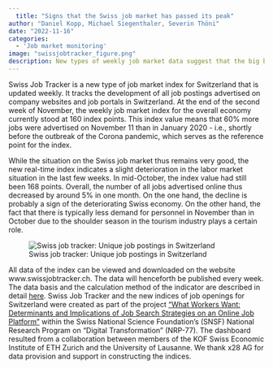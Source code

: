 ```yaml
---
  title: "Signs that the Swiss job market has passed its peak"
author: "Daniel Kopp, Michael Siegenthaler, Severin Thöni"
date: "2022-11-16"
categories:
  - 'Job market monitoring'
image: "swissjobtracker_figure.png"
description: New types of weekly job market data suggest that the big boom that has characterized the job market so far in 2022 may be fading. The new job indices, which will be updated every Friday from now on, show that the number of all jobs advertised online in Switzerland in mid-November was around 5% lower than in mid-October.
---
```


Swiss Job Tracker is a new type of job market index for Switzerland that is updated weekly. It tracks the development of all job postings advertised on company websites and job portals in Switzerland. At the end of the second week of November, the weekly job market index for the overall economy currently stood at 160 index points. This index value means that 60% more jobs were advertised on November 11 than in January 2020 - i.e., shortly before the outbreak of the Corona pandemic, which serves as the reference point for the index.

While the situation on the Swiss job market thus remains very good, the new real-time index indicates a slight deterioration in the labor market situation in the last few weeks. In mid-October, the index value had still been 168 points. Overall, the number of all jobs advertised online thus decreased by around 5% in one month. On the one hand, the decline is probably a sign of the deteriorating Swiss economy. On the other hand, the fact that there is typically less demand for personnel in November than in October due to the shoulder season in the tourism industry plays a certain role.

![Swiss job tracker: Unique job postings in Switzerland](swissjobtracker_figure.png)

All data of the index can be viewed and downloaded on the website www.swissjobtracker.ch. The data will henceforth be published every week. The data basis and the calculation method of the indicator are described in detail [here](https://swissjobtracker.ch/#/about "Methodology swissjobtracker.ch").
                                                                                                                                                                                                                                                                                                                           Swiss Job Tracker and the new indices of job openings for Switzerland were created as part of the project ["What Workers Want: Determinants and Implications of Job Search Strategies on an Online Job Platform"](https://www.nfp77.ch/en/portfolio/strategies-for-job-hunting-on-online-job-platforms/ "NRP77 Project Page") within the Swiss National Science Foundation's (SNSF) National Research Program on "Digital Transformation" (NRP-77). The dashboard resulted from a collaboration between members of the KOF Swiss Economic Institute of ETH Zurich and the University of Lausanne. We thank x28 AG for data provision and support in constructing the indices.
